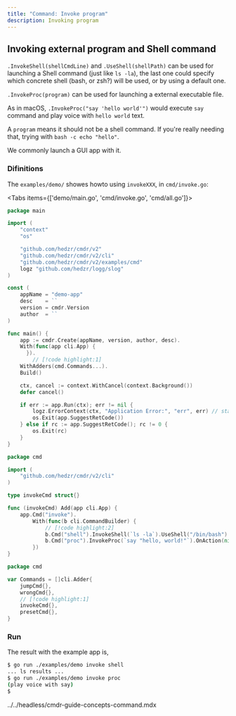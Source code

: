 ```yaml
---
title: "Command: Invoke program"
description: Invoking program
---
```


## Invoking external program and Shell command

`.InvokeShell(shellCmdLine)` and `.UseShell(shellPath)` can be used for launching a Shell command (just like `ls -la`), the last one could specify which concrete shell (bash, or zsh?) will be used, or by using a default one.

`.InvokeProc(program)` can be used for launching a external executable file.

As in macOS, `.InvokeProc("say 'hello world'")` would execute `say` command and play voice with `hello world` text.

A `program` means it should not be a shell command. If you're really needing that, trying with `bash -c echo "hello"`.

We commonly launch a GUI app with it.

### Difinitions

The `examples/demo/` showes howto using `invokeXXX`, in `cmd/invoke.go`:

<Tabs items={['demo/main.go', 'cmd/invoke.go', 'cmd/all.go']}>

<Tab key="demo/main.go">

```go title=demo/main.go
package main

import (
	"context"
	"os"

	"github.com/hedzr/cmdr/v2"
	"github.com/hedzr/cmdr/v2/cli"
	"github.com/hedzr/cmdr/v2/examples/cmd"
	logz "github.com/hedzr/logg/slog"
)

const (
	appName = "demo-app"
	desc    = ``
	version = cmdr.Version
	author  = ``
)

func main() {
	app := cmdr.Create(appName, version, author, desc).
    With(func(app cli.App) {
	  }).
		// [!code highlight:1]
    WithAdders(cmd.Commands...).
    Build()

	ctx, cancel := context.WithCancel(context.Background())
	defer cancel()

	if err := app.Run(ctx); err != nil {
		logz.ErrorContext(ctx, "Application Error:", "err", err) // stacktrace if in debug mode/build
		os.Exit(app.SuggestRetCode())
	} else if rc := app.SuggestRetCode(); rc != 0 {
		os.Exit(rc)
	}
}
```

</Tab>

<Tab key="cmd/invoke.go">

```go title=cmd/invoke.go
package cmd

import (
	"github.com/hedzr/cmdr/v2/cli"
)

type invokeCmd struct{}

func (invokeCmd) Add(app cli.App) {
	app.Cmd("invoke").
		With(func(b cli.CommandBuilder) {
			// [!code highlight:2]
			b.Cmd("shell").InvokeShell(`ls -la`).UseShell("/bin/bash").OnAction(nil).Build()
			b.Cmd("proc").InvokeProc(`say "hello, world!"`).OnAction(nil).Build()
		})
}
```

</Tab>
<Tab key="cmd/all.go">

```go title=cmd/all.go
package cmd

var Commands = []cli.Adder{
	jumpCmd{},
	wrongCmd{},
	// [!code highlight:1]
	invokeCmd{},
	presetCmd{},
}
```

</Tab>
</Tabs>

### Run

The result with the example app is,

```bash
$ go run ./examples/demo invoke shell
... ls results ...
$ go run ./examples/demo invoke proc
(play voice with say)
$
```

<include>../../headless/cmdr-guide-concepts-command.mdx</include>
